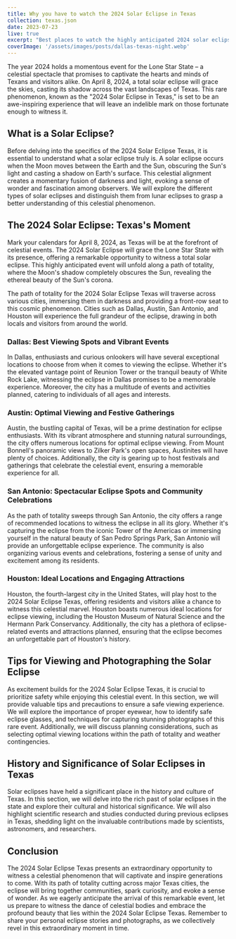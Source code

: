 ```yaml
---
title: Why you have to watch the 2024 Solar Eclipse in Texas
collection: texas.json
date: 2023-07-23
live: true
excerpt: "Best places to watch the highly anticipated 2024 solar eclipse in Texas"
coverImage: '/assets/images/posts/dallas-texas-night.webp'
---
```


The year 2024 holds a momentous event for the Lone Star State – a celestial spectacle that promises to captivate the hearts and minds of Texans and visitors alike. On April 8, 2024, a total solar eclipse will grace the skies, casting its shadow across the vast landscapes of Texas. This rare phenomenon, known as the "2024 Solar Eclipse in Texas," is set to be an awe-inspiring experience that will leave an indelible mark on those fortunate enough to witness it.

## What is a Solar Eclipse?

Before delving into the specifics of the 2024 Solar Eclipse Texas, it is essential to understand what a solar eclipse truly is. A solar eclipse occurs when the Moon moves between the Earth and the Sun, obscuring the Sun's light and casting a shadow on Earth's surface. This celestial alignment creates a momentary fusion of darkness and light, evoking a sense of wonder and fascination among observers. We will explore the different types of solar eclipses and distinguish them from lunar eclipses to grasp a better understanding of this celestial phenomenon.

## The 2024 Solar Eclipse: Texas's Moment

Mark your calendars for April 8, 2024, as Texas will be at the forefront of celestial events. The 2024 Solar Eclipse will grace the Lone Star State with its presence, offering a remarkable opportunity to witness a total solar eclipse. This highly anticipated event will unfold along a path of totality, where the Moon's shadow completely obscures the Sun, revealing the ethereal beauty of the Sun's corona.

The path of totality for the 2024 Solar Eclipse Texas will traverse across various cities, immersing them in darkness and providing a front-row seat to this cosmic phenomenon. Cities such as Dallas, Austin, San Antonio, and Houston will experience the full grandeur of the eclipse, drawing in both locals and visitors from around the world.

### Dallas: Best Viewing Spots and Vibrant Events
In Dallas, enthusiasts and curious onlookers will have several exceptional locations to choose from when it comes to viewing the eclipse. Whether it's the elevated vantage point of Reunion Tower or the tranquil beauty of White Rock Lake, witnessing the eclipse in Dallas promises to be a memorable experience. Moreover, the city has a multitude of events and activities planned, catering to individuals of all ages and interests.

### Austin: Optimal Viewing and Festive Gatherings
Austin, the bustling capital of Texas, will be a prime destination for eclipse enthusiasts. With its vibrant atmosphere and stunning natural surroundings, the city offers numerous locations for optimal eclipse viewing. From Mount Bonnell's panoramic views to Zilker Park's open spaces, Austinites will have plenty of choices. Additionally, the city is gearing up to host festivals and gatherings that celebrate the celestial event, ensuring a memorable experience for all.

### San Antonio: Spectacular Eclipse Spots and Community Celebrations
As the path of totality sweeps through San Antonio, the city offers a range of recommended locations to witness the eclipse in all its glory. Whether it's capturing the eclipse from the iconic Tower of the Americas or immersing yourself in the natural beauty of San Pedro Springs Park, San Antonio will provide an unforgettable eclipse experience. The community is also organizing various events and celebrations, fostering a sense of unity and excitement among its residents.

### Houston: Ideal Locations and Engaging Attractions
Houston, the fourth-largest city in the United States, will play host to the 2024 Solar Eclipse Texas, offering residents and visitors alike a chance to witness this celestial marvel. Houston boasts numerous ideal locations for eclipse viewing, including the Houston Museum of Natural Science and the Hermann Park Conservancy. Additionally, the city has a plethora of eclipse-related events and attractions planned, ensuring that the eclipse becomes an unforgettable part of Houston's history.

## Tips for Viewing and Photographing the Solar Eclipse
As excitement builds for the 2024 Solar Eclipse Texas, it is crucial to prioritize safety while enjoying this celestial event. In this section, we will provide valuable tips and precautions to ensure a safe viewing experience. We will explore the importance of proper eyewear, how to identify safe eclipse glasses, and techniques for capturing stunning photographs of this rare event. Additionally, we will discuss planning considerations, such as selecting optimal viewing locations within the path of totality and weather contingencies.

## History and Significance of Solar Eclipses in Texas
Solar eclipses have held a significant place in the history and culture of Texas. In this section, we will delve into the rich past of solar eclipses in the state and explore their cultural and historical significance. We will also highlight scientific research and studies conducted during previous eclipses in Texas, shedding light on the invaluable contributions made by scientists, astronomers, and researchers.

## Conclusion
The 2024 Solar Eclipse Texas presents an extraordinary opportunity to witness a celestial phenomenon that will captivate and inspire generations to come. With its path of totality cutting across major Texas cities, the eclipse will bring together communities, spark curiosity, and evoke a sense of wonder. As we eagerly anticipate the arrival of this remarkable event, let us prepare to witness the dance of celestial bodies and embrace the profound beauty that lies within the 2024 Solar Eclipse Texas. Remember to share your personal eclipse stories and photographs, as we collectively revel in this extraordinary moment in time.